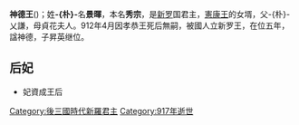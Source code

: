 {{朝鮮半島君王
| 名稱=神德王
| 新羅代數=53
| 前任=[[孝恭王|孝恭王]]
| 繼任=[[景明王|景明王]]
| 畫像=
| 說明=
| 在位=912年—917年
| 年號=
| 姓名=朴景暉
| 封號=
| 字=
| 號=
| 別名=
| 出生年=？
| 立世子=
| 逝世年=917年
| 廟號=
| 諡號=
| 陵墓=
| 父親=[[朴文元|朴文元]]（義父：[[朴乂謙|朴乂謙]]）
| 母親=[[貞花夫人|貞花夫人]]
| 嫡母=
| 皇后=
| 王后=[[義成王后|義成王后]]
| 王妃=
| 妃=
| 嫡子=
| 庶子=
| 嫡女=
| 庶女=
| 注釋=
|}}
'''神德王'''({{bd|？||917年||}})；姓'''-{朴}-'''名'''景暉'''，本名'''秀宗'''，是[[新罗|新罗]]国君主，[[憲康王|憲康王]]的女壻，父-{朴}-乂謙，母貞花夫人。912年4月因孝恭王死后無嗣，被國人立新罗王，在位五年，諡神德，子昇英继位。

== 后妃 ==
* 妃資成王后

{{新罗君主}}

[[Category:後三國時代新羅君主|Category:後三國時代新羅君主]]
[[Category:917年逝世|Category:917年逝世]]